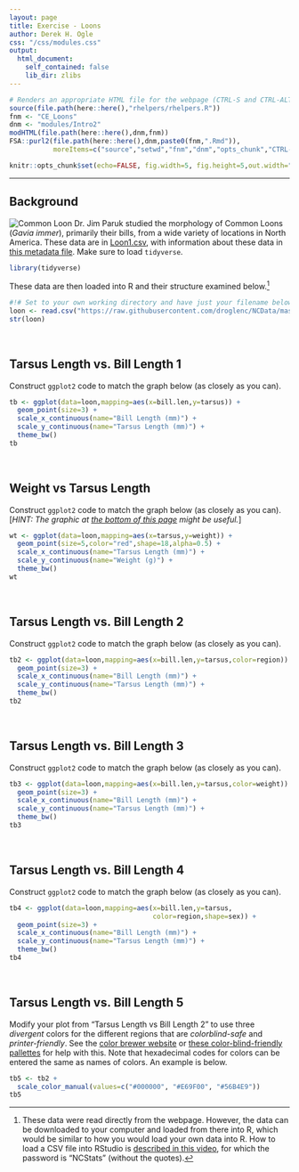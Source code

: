 ```yaml
---
layout: page
title: Exercise - Loons
author: Derek H. Ogle
css: "/css/modules.css"
output:
  html_document:
    self_contained: false
    lib_dir: zlibs
---
```


```r
# Renders an appropriate HTML file for the webpage (CTRL-S and CTRL-ALT-C)
source(file.path(here::here(),"rhelpers/rhelpers.R"))
fnm <- "CE_Loons"
dnm <- "modules/Intro2"
modHTML(file.path(here::here(),dnm,fnm))
FSA::purl2(file.path(here::here(),dnm,paste0(fnm,".Rmd")),
           moreItems=c("source","setwd","fnm","dnm","opts_chunk","CTRL-S"))
```
```r
knitr::opts_chunk$set(echo=FALSE, fig.width=5, fig.height=5,out.width="60%")
```

----

## Background
<img src="../zimgs/loon.jpg" alt="Common Loon" class="img-right">
Dr. Jim Paruk studied the morphology of Common Loons (*Gavia immer*), primarily their bills, from a wide variety of locations in North America. These data are in [Loon1.csv](https://raw.githubusercontent.com/droglenc/NCData/master/Loon1.csv), with information about these data in [this metadata file](https://raw.githubusercontent.com/droglenc/NCData/master/Loon1_meta.txt). Make sure to load `tidyverse`.

```r
library(tidyverse)
```

These data are then loaded into R and their structure examined below.[^loaddata]

```r
#!# Set to your own working directory and have just your filename below.
loon <- read.csv("https://raw.githubusercontent.com/droglenc/NCData/master/Loon1.csv")
str(loon)
```

&nbsp;

## Tarsus Length vs. Bill Length 1
Construct `ggplot2` code to match the graph below (as closely as you can).

```r
tb <- ggplot(data=loon,mapping=aes(x=bill.len,y=tarsus)) +
  geom_point(size=3) +
  scale_x_continuous(name="Bill Length (mm)") +
  scale_y_continuous(name="Tarsus Length (mm)") +
  theme_bw()
tb
```

&nbsp;

## Weight vs Tarsus Length
Construct `ggplot2` code to match the graph below (as closely as you can). [*HINT: The graphic at [the bottom of this page](https://ggplot2.tidyverse.org/reference/scale_shape.html#examples) might be useful.*]

```r
wt <- ggplot(data=loon,mapping=aes(x=tarsus,y=weight)) +
  geom_point(size=5,color="red",shape=18,alpha=0.5) +
  scale_x_continuous(name="Tarsus Length (mm)") +
  scale_y_continuous(name="Weight (g)") +
  theme_bw()
wt
```

&nbsp;

## Tarsus Length vs. Bill Length 2
Construct `ggplot2` code to match the graph below (as closely as you can).

```r
tb2 <- ggplot(data=loon,mapping=aes(x=bill.len,y=tarsus,color=region)) +
  geom_point(size=3) +
  scale_x_continuous(name="Bill Length (mm)") +
  scale_y_continuous(name="Tarsus Length (mm)") +
  theme_bw()
tb2
```

&nbsp;

## Tarsus Length vs. Bill Length 3
Construct `ggplot2` code to match the graph below (as closely as you can).

```r
tb3 <- ggplot(data=loon,mapping=aes(x=bill.len,y=tarsus,color=weight)) +
  geom_point(size=3) +
  scale_x_continuous(name="Bill Length (mm)") +
  scale_y_continuous(name="Tarsus Length (mm)") +
  theme_bw()
tb3
```

&nbsp;

## Tarsus Length vs. Bill Length 4
Construct `ggplot2` code to match the graph below (as closely as you can).

```r
tb4 <- ggplot(data=loon,mapping=aes(x=bill.len,y=tarsus,
                                    color=region,shape=sex)) +
  geom_point(size=3) +
  scale_x_continuous(name="Bill Length (mm)") +
  scale_y_continuous(name="Tarsus Length (mm)") +
  theme_bw()
tb4
```

&nbsp;

## Tarsus Length vs. Bill Length 5
Modify your plot from "Tarsus Length vs Bill Length 2" to use three *divergent* colors for the different regions that are *colorblind-safe* and *printer-friendly*. See the [color brewer website](https://colorbrewer2.org/#type=sequential&scheme=BuGn&n=3) or [these color-blind-friendly pallettes](http://www.cookbook-r.com/Graphs/Colors_(ggplot2)/#a-colorblind-friendly-palette) for help with this. Note that hexadecimal codes for colors can be entered the same as names of colors. An example is below.

```r
tb5 <- tb2 +
  scale_color_manual(values=c("#000000", "#E69F00", "#56B4E9"))
tb5
```

[^loaddata]: These data were read directly from the webpage. However, the data can be downloaded to your computer and loaded from there into R, which would be similar to how you would load your own data into R. How to load a CSV file into RStudio is [described in this video](https://vimeo.com/144035138), for which the password is "NCStats" (without the quotes).
